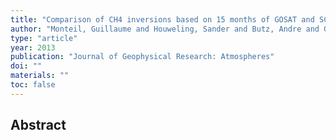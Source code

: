 ```yaml
---
title: "Comparison of CH4 inversions based on 15 months of GOSAT and SCIAMACHY observations"
author: "Monteil, Guillaume and Houweling, Sander and Butz, Andre and Guerlet, Sandrine and Schepers, Dinand and Hasekamp, Otto and Frankenberg, Christian and Scheepmaker, Remco and Aben, Ilse and Rockmann, Thomas"
type: "article"
year: 2013
publication: "Journal of Geophysical Research: Atmospheres"
doi: ""
materials: ""
toc: false
---
```


## Abstract

